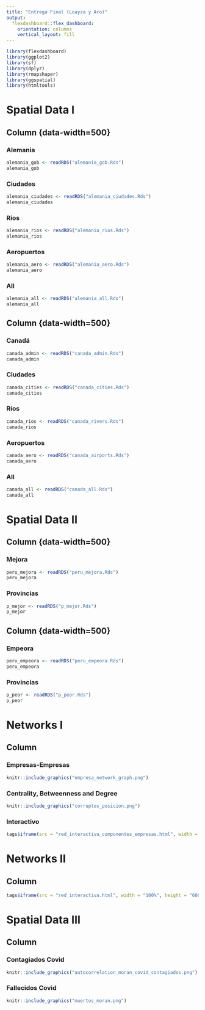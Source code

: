 ---
title: "Entrega Final (Loayza y Aro)"
output: 
  flexdashboard::flex_dashboard:
    orientation: columns
    vertical_layout: fill
---

```{r setup, include=FALSE}
library(flexdashboard)
library(ggplot2)
library(sf)
library(dplyr)
library(rmapshaper)
library(ggspatial)
library(htmltools)
```


Spatial Data I {data-icon="fa-signal"}
=========================================== 
    
Column {data-width=500} {.tabset}
-------------------------------------------

### Alemania

```{r}
alemania_gob <- readRDS("alemania_gob.Rds")
alemania_gob
```

### Ciudades

```{r}
alemania_ciudades <- readRDS("alemania_ciudades.Rds")
alemania_ciudades
```

### Ríos

```{r}
alemania_rios <- readRDS("alemania_rios.Rds")
alemania_rios
```

### Aeropuertos

```{r}
alemania_aero <- readRDS("alemania_aero.Rds")
alemania_aero
```

### All

```{r}
alemania_all <- readRDS("alemania_all.Rds")
alemania_all
```



Column {data-width=500} {.tabset}
-----------------------------------------------------------------------

### Canadá

```{r}
canada_admin <- readRDS("canada_admin.Rds")
canada_admin
```

### Ciudades

```{r}
canada_cities <- readRDS("canada_cities.Rds")
canada_cities
```

### Ríos

```{r}
canada_rios <- readRDS("canada_rivers.Rds")
canada_rios
```

### Aeropuertos

```{r}
canada_aero <- readRDS("canada_airports.Rds")
canada_aero
```

### All

```{r}
canada_all <- readRDS("canada_all.Rds")
canada_all
```


Spatial Data II {data-icon="fa-signal"}
=========================================== 
    
Column {data-width=500} {.tabset}
-----------------------------------------------------------------------

### Mejora

```{r}
peru_mejora <- readRDS("peru_mejora.Rds")
peru_mejora
```

### Provincias

```{r}
p_mejor <- readRDS("p_mejor.Rds")
p_mejor
```


Column {data-width=500} {.tabset}
-----------------------------------------------------------------------

### Empeora

```{r}
peru_empeora <- readRDS("peru_empeora.Rds")
peru_empeora
```

### Provincias

```{r}
p_peor <- readRDS("p_peor.Rds")
p_peor
```

Networks I {data-icon="fa-signal"}
===================================== 

Column {.tabset}
-----------------------------------------------------------------------

### Empresas-Empresas

```{r}
knitr::include_graphics("empresa_network_graph.png")
```

### Centrality, Betweenness and Degree 

```{r}
knitr::include_graphics("corruptos_posicion.png")
```

### Interactivo

```{r}
tags$iframe(src = "red_interactiva_componentes_empresas.html", width = "100%", height = "600px", frameborder = 0)
```


Networks II {data-icon="fa-signal"}
===================================== 

Column {.tabset}
-----------------------------------------------------------------------

```{r}
tags$iframe(src = "red_interactiva.html", width = "100%", height = "600px", frameborder = 0)
```


    
Spatial Data III {data-icon="fa-signal"}
===================================== 

Column {.tabset}
-----------------------------------------------------------------------

### Contagiados Covid

```{r}
knitr::include_graphics("autocorrelation_moran_covid_contagiados.png")
```

### Fallecidos Covid

```{r}
knitr::include_graphics("muertos_moran.png")
```
